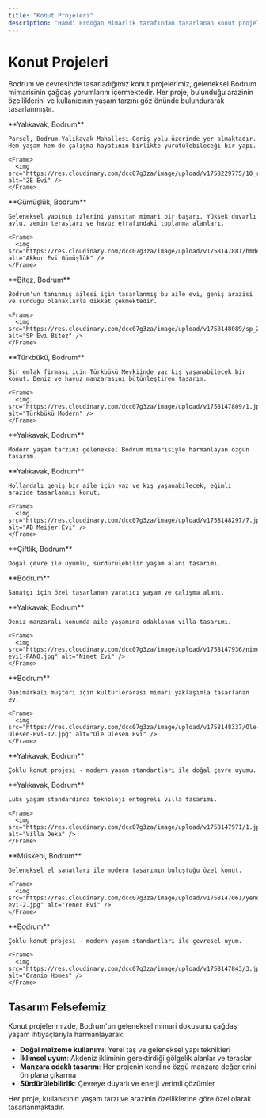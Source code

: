 ```yaml
---
title: "Konut Projeleri"
description: "Hamdi Erdoğan Mimarlık tarafından tasarlanan konut projeleri"
---
```


# Konut Projeleri

Bodrum ve çevresinde tasarladığımız konut projelerimiz, geleneksel Bodrum mimarisinin çağdaş yorumlarını içermektedir. Her proje, bulunduğu arazinin özelliklerini ve kullanıcının yaşam tarzını göz önünde bulundurarak tasarlanmıştır.

<CardGroup cols={2}>
  <Card title="2E EVİ" icon="house" href="/projeler/2e-evi">
    **Yalıkavak, Bodrum**

    Parsel, Bodrum-Yalıkavak Mahallesi Geriş yolu üzerinde yer almaktadır. Hem yaşam hem de çalışma hayatının birlikte yürütülebileceği bir yapı.

    <Frame>
      <img src="https://res.cloudinary.com/dcc07g3za/image/upload/v1758229775/10_rkrchx.jpg" alt="2E Evi" />
    </Frame>
  </Card>

  <Card title="AKKOR EVİ GÜMÜŞLÜK" icon="house" href="/projeler/akkor-evi-gumusluk">
    **Gümüşlük, Bodrum**
    
    Geleneksel yapının izlerini yansıtan mimari bir başarı. Yüksek duvarlı avlu, zemin terasları ve havuz etrafındaki toplanma alanları.
    
    <Frame>
      <img src="https://res.cloudinary.com/dcc07g3za/image/upload/v1758147881/hmderd_final_1.jpg" alt="Akkor Evi Gümüşlük" />
    </Frame>
  </Card>

  <Card title="SP EVİ BİTEZ" icon="house" href="/projeler/sp-evi-bitez">
    **Bitez, Bodrum**
    
    Bodrum'un tanınmış ailesi için tasarlanmış bu aile evi, geniş arazisi ve sunduğu olanaklarla dikkat çekmektedir.
    
    <Frame>
      <img src="https://res.cloudinary.com/dcc07g3za/image/upload/v1758148089/sp_2.jpg" alt="SP Evi Bitez" />
    </Frame>
  </Card>

  <Card title="TÜRKBÜKÜ MODERN" icon="house" href="/projeler/turkbuku-modern">
    **Türkbükü, Bodrum**

    Bir emlak firması için Türkbükü Mevkiinde yaz kış yaşanabilecek bir konut. Deniz ve havuz manzarasını bütünleştiren tasarım.

    <Frame>
      <img src="https://res.cloudinary.com/dcc07g3za/image/upload/v1758147809/1.jpg" alt="Türkbükü Modern" />
    </Frame>
  </Card>

  <Card title="2H EVİ" icon="house" href="/projeler/2h-evi">
    **Yalıkavak, Bodrum**
    
    Modern yaşam tarzını geleneksel Bodrum mimarisiyle harmanlayan özgün tasarım.
  </Card>

  <Card title="AB MEIJER EVİ" icon="house" href="/projeler/ab-meijer-evi">
    **Yalıkavak, Bodrum**

    Hollandalı geniş bir aile için yaz ve kış yaşanabilecek, eğimli arazide tasarlanmış konut.

    <Frame>
      <img src="https://res.cloudinary.com/dcc07g3za/image/upload/v1758148297/7.jpg" alt="AB Meijer Evi" />
    </Frame>
  </Card>

  <Card title="DK EVİ" icon="house" href="/projeler/dk-evi">
    **Çiftlik, Bodrum**
    
    Doğal çevre ile uyumlu, sürdürülebilir yaşam alanı tasarımı.
  </Card>

  <Card title="ENDER MOĞOL EVİ" icon="house" href="/projeler/ender-mogol-evi">
    **Bodrum**
    
    Sanatçı için özel tasarlanan yaratıcı yaşam ve çalışma alanı.
  </Card>

  <Card title="NİMET EVİ" icon="house" href="/projeler/nimet-evi">
    **Yalıkavak, Bodrum**

    Deniz manzaralı konumda aile yaşamına odaklanan villa tasarımı.

    <Frame>
      <img src="https://res.cloudinary.com/dcc07g3za/image/upload/v1758147936/nimet-evi1-PANO.jpg" alt="Nimet Evi" />
    </Frame>
  </Card>

  <Card title="OLE OLESEN EVİ" icon="house" href="/projeler/ole-olesen-evi">
    **Bodrum**

    Danimarkalı müşteri için kültürlerarası mimari yaklaşımla tasarlanan ev.

    <Frame>
      <img src="https://res.cloudinary.com/dcc07g3za/image/upload/v1758148337/Ole-Olesen-Evi-12.jpg" alt="Ole Olesen Evi" />
    </Frame>
  </Card>

  <Card title="TENİ EVLERİ" icon="house" href="/projeler/teni-evleri">
    **Yalıkavak, Bodrum**
    
    Çoklu konut projesi - modern yaşam standartları ile doğal çevre uyumu.
  </Card>

  <Card title="VİLLA DEKA" icon="house" href="/projeler/villa-deka">
    **Yalıkavak, Bodrum**

    Lüks yaşam standardında teknoloji entegreli villa tasarımı.

    <Frame>
      <img src="https://res.cloudinary.com/dcc07g3za/image/upload/v1758147971/1.jpg" alt="Villa Deka" />
    </Frame>
  </Card>

  <Card title="YENER EVİ" icon="house" href="/projeler/yener-evi">
    **Müskebi, Bodrum**

    Geleneksel el sanatları ile modern tasarımın buluştuğu özel konut.

    <Frame>
      <img src="https://res.cloudinary.com/dcc07g3za/image/upload/v1758147061/yener-evi-2.jpg" alt="Yener Evi" />
    </Frame>
  </Card>

  <Card title="ORANIO HOMES" icon="house" href="/projeler/oranio-homes">
    **Bodrum**

    Çoklu konut projesi - modern yaşam standartları ile çevresel uyum.

    <Frame>
      <img src="https://res.cloudinary.com/dcc07g3za/image/upload/v1758147843/3.jpg" alt="Oranio Homes" />
    </Frame>
  </Card>
</CardGroup>

## Tasarım Felsefemiz

Konut projelerimizde, Bodrum'un geleneksel mimari dokusunu çağdaş yaşam ihtiyaçlarıyla harmanlayarak:

- **Doğal malzeme kullanımı**: Yerel taş ve geleneksel yapı teknikleri
- **İklimsel uyum**: Akdeniz ikliminin gerektirdiği gölgelik alanlar ve teraslar
- **Manzara odaklı tasarım**: Her projenin kendine özgü manzara değerlerini ön plana çıkarma
- **Sürdürülebilirlik**: Çevreye duyarlı ve enerji verimli çözümler

<Note>
Her proje, kullanıcının yaşam tarzı ve arazinin özelliklerine göre özel olarak tasarlanmaktadır.
</Note>
